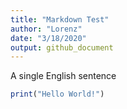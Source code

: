 ```yaml
---
title: "Markdown Test"
author: "Lorenz"
date: "3/18/2020"
output: github_document
---
```


A single English sentence

```r
print("Hello World!")
```

